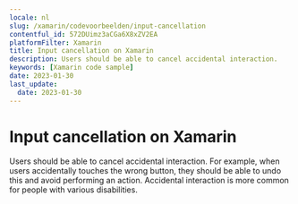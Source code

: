 ```yaml
---
locale: nl
slug: /xamarin/codevoorbeelden/input-cancellation
contentful_id: 572DUimz3aCGa6X8xZV2EA
platformFilter: Xamarin
title: Input cancellation on Xamarin
description: Users should be able to cancel accidental interaction.
keywords: [Xamarin code sample]
date: 2023-01-30
last_update:
  date: 2023-01-30
---
```


# Input cancellation on Xamarin

Users should be able to cancel accidental interaction. For example, when users accidentally touches the wrong button, they should be able to undo this and avoid performing an action. Accidental interaction is more common for people with various disabilities.

<CodeSample id="input-cancellation" locale="nl" platform="xamarin"/>
